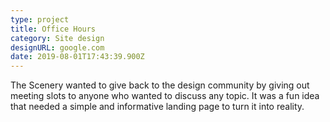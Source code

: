 ```yaml
---
type: project
title: Office Hours
category: Site design
designURL: google.com
date: 2019-08-01T17:43:39.900Z
---
```

The Scenery wanted to give back to the design community by giving out meeting slots to anyone who wanted to discuss any topic. It was a fun idea that needed a simple and informative landing page to turn it into reality.
